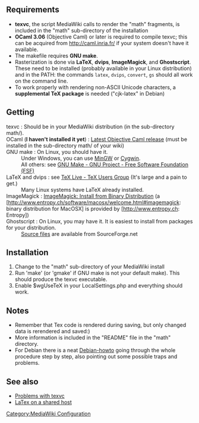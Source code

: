 ==Requirements==

* '''texvc''', the script MediaWiki calls to render the "math" fragments, is included in the "math" sub-directory of the installation
* '''OCaml 3.06''' (Objective Caml) or later is required to compile texvc; this can be acquired from http://caml.inria.fr/ if your system doesn't have it available.
* The makefile requires '''GNU make'''.
* Rasterization is done via '''LaTeX''', '''dvips''', '''ImageMagick''', and '''Ghostscript'''. These need to be installed (probably available in your Linux distribution) and in the PATH: the commands <code>latex</code>, <code>dvips</code>, <code>convert</code>, <code>gs</code> should all work on the command line.
* To work properly with rendering non-ASCII Unicode characters, a '''supplemental TeX package''' is needed ("cjk-latex" in Debian)


==Getting==
; texvc : Should be in your MediaWiki distribution (in the sub-directory math/).
; OCaml (<b>I haven't installed it yet</b>) : [http://caml.inria.fr/ocaml/release.en.html Latest Objective Caml release] (must be installed in the sub-directory math/ of your wiki)
; GNU make : On Linux, you should have it.
:Under Windows, you can use [http://www.mingw.org/ MinGW] or [http://www.cygwin.com/ Cygwin].
:All others: see [http://www.gnu.org/software/make/make.html GNU Make - GNU Project - Free Software Foundation (FSF)]
; LaTeX and dvips : see [http://www.tug.org/texlive/ TeX Live - TeX Users Group] (It's large and a pain to get.)
:Many Linux systems have LaTeX already installed.
; ImageMagick : [http://www.imagemagick.org/script/binary-releases.php ImageMagick: Install from Binary Distribution] (a [http://www.entropy.ch/software/macosx/welcome.html#imagemagick: binary distribution for MacOSX] is provided by [http://www.entropy.ch: Entropy])
; Ghostscript : On Linux, you may have it. It is easiest to install from packages for your distribution.
:[http://sourceforge.net/projects/ghostscript/ Source files] are available from SourceForge.net

==Installation==

# Change to the "math" sub-directory of your MediaWiki install
# Run 'make' (or 'gmake' if GNU make is not your default make). This should produce the texvc executable.
# Enable $wgUseTeX in your LocalSettings.php and everything should work.

==Notes==

*Remember that Tex code is rendered during saving, but only changed data is rerendered and saved:)
*More information is included in the "README" file in the "math" directory.
*For Debian there is a neat [[Help:Running_MediaWiki_on_Debian_GNU/Linux#TeX_Support|Debian-howto]] going through the whole procedure step by step, also pointing out some possible traps and problems.

==See also==
*[[Problems with texvc]]
*[[LaTex on a shared host]]

[[Category:MediaWiki Configuration]]